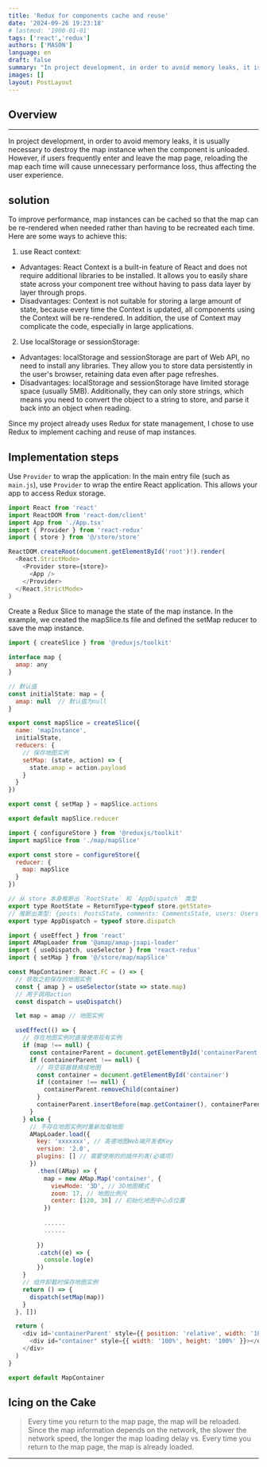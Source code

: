 ```yaml
---
title: 'Redux for components cache and reuse'
date: '2024-09-26 19:23:18'
# lastmod: '1900-01-01'
tags: ['react','redux']
authors: ['MASON']
language: en
draft: false
summary: "In project development, in order to avoid memory leaks, it is usually necessary to destroy the map instance when the component is unloaded. However, if users frequently enter and leave the map page, reloading the map each time will cause unnecessary performance loss, thus affecting the user experience."
images: []
layout: PostLayout
---
```

## Overview

<TOCInline toc={props.toc} exclude="Overview"  />

---
In project development, in order to avoid memory leaks, it is usually necessary to destroy the map instance when the component is unloaded. However, if users frequently enter and leave the map page, reloading the map each time will cause unnecessary performance loss, thus affecting the user experience.



## solution

To improve performance, map instances can be cached so that the map can be re-rendered when needed rather than having to be recreated each time. Here are some ways to achieve this:

1. use React context:
- Advantages: React Context is a built-in feature of React and does not require additional libraries to be installed. It allows you to easily share state across your component tree without having to pass data layer by layer through props.
- Disadvantages: Context is not suitable for storing a large amount of state, because every time the Context is updated, all components using the Context will be re-rendered. In addition, the use of Context may complicate the code, especially in large applications.

2. Use localStorage or sessionStorage:

- Advantages: localStorage and sessionStorage are part of Web API, no need to install any libraries. They allow you to store data persistently in the user's browser, retaining data even after page refreshes.
- Disadvantages: localStorage and sessionStorage have limited storage space (usually 5MB). Additionally, they can only store strings, which means you need to convert the object to a string to store, and parse it back into an object when reading.

Since my project already uses Redux for state management, I chose to use Redux to implement caching and reuse of map instances.

## Implementation steps

Use `Provider` to wrap the application: In the main entry file (such as `main.js`), use `Provider` to wrap the entire React application. This allows your app to access Redux storage.

```js
import React from 'react'
import ReactDOM from 'react-dom/client'
import App from './App.tsx'
import { Provider } from 'react-redux'
import { store } from '@/store/store'

ReactDOM.createRoot(document.getElementById('root')!).render(
  <React.StrictMode>
    <Provider store={store}>
      <App />
    </Provider>
  </React.StrictMode>
)

```

Create a Redux Slice to manage the state of the map instance. In the example, we created the mapSlice.ts file and defined the setMap reducer to save the map instance.

```js
import { createSlice } from '@reduxjs/toolkit'

interface map {
  amap: any
}

// 默认值
const initialState: map = {
  amap: null  // 默认值为null
}

export const mapSlice = createSlice({
  name: 'mapInstance',
  initialState,
  reducers: {
    // 保存地图实例
    setMap: (state, action) => {
      state.amap = action.payload
    }
  }
})

export const { setMap } = mapSlice.actions

export default mapSlice.reducer

```
```js
import { configureStore } from '@reduxjs/toolkit'
import mapSlice from './map/mapSlice'

export const store = configureStore({
  reducer: {
    map: mapSlice
  }
})

// 从 store 本身推断出 `RootState` 和 `AppDispatch` 类型
export type RootState = ReturnType<typeof store.getState>
// 推断出类型: {posts: PostsState, comments: CommentsState, users: UsersState}
export type AppDispatch = typeof store.dispatch

```

```js
import { useEffect } from 'react'
import AMapLoader from '@amap/amap-jsapi-loader'
import { useDispatch, useSelector } from 'react-redux'
import { setMap } from '@/store/map/mapSlice'

const MapContainer: React.FC = () => {
  // 获取之前保存的地图实例
  const { amap } = useSelector(state => state.map)
  // 用于调用action
  const dispatch = useDispatch()

  let map = amap // 地图实例

  useEffect(() => {
    // 存在地图实例时直接使用现有实例
    if (map !== null) {
      const containerParent = document.getElementById('containerParent')
      if (containerParent !== null) {
        // 将空容器替换成地图
        const container = document.getElementById('container')
        if (container !== null) {
          containerParent.removeChild(container)
        }
        containerParent.insertBefore(map.getContainer(), containerParent.firstChild)
      }
    } else {
      // 不存在地图实例时重新加载地图
      AMapLoader.load({
        key: 'xxxxxxx', // 高德地图Web端开发者Key
        version: '2.0',
        plugins: [] // 需要使用的的插件列表(必填项)
      })
        .then((AMap) => {
          map = new AMap.Map('container', {
            viewMode: '3D', // 3D地图模式
            zoom: 17, // 地图比例尺
            center: [120, 30] // 初始化地图中心点位置
          })
          
          ......
          ......
          
        })
        .catch((e) => {
          console.log(e)
        })
    }
    // 组件卸载时保存地图实例
    return () => {
      dispatch(setMap(map))
    }
  }, [])

  return (
    <div id='containerParent' style={{ position: 'relative', width: '100%', height: 'calc(100vh - 64px)' }}>
      <div id="container" style={{ width: '100%', height: '100%' }}></div>
    </div>
  )
}

export default MapContainer

```


## Icing on the Cake



> Every time you return to the map page, the map will be reloaded. Since the map information depends on the network, the slower the network speed, the longer the map loading delay vs. Every time you return to the map page, the map is already loaded.
---